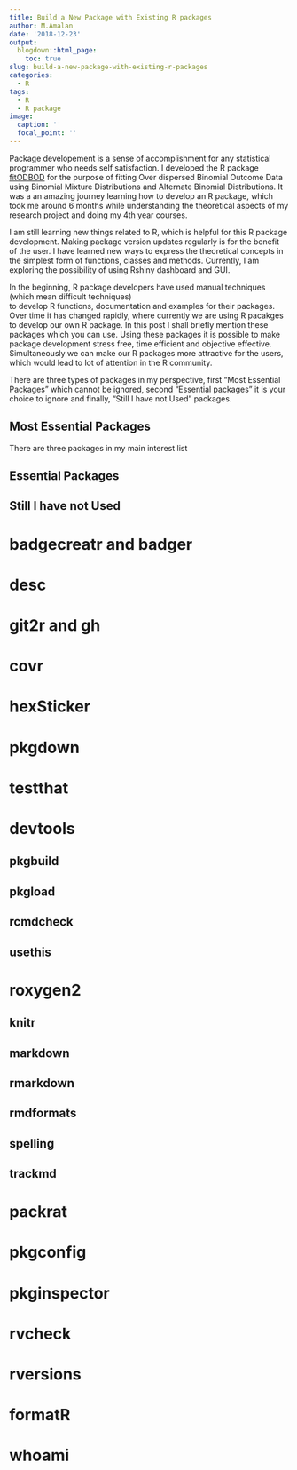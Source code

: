 ```yaml
---
title: Build a New Package with Existing R packages
author: M.Amalan
date: '2018-12-23'
output: 
  blogdown::html_page:
    toc: true
slug: build-a-new-package-with-existing-r-packages
categories:
  - R
tags:
  - R
  - R package
image:
  caption: ''
  focal_point: ''
---
```


Package developement is a sense of accomplishment for any statistical programmer who needs self
satisfaction. I developed the R package [fitODBOD]()
for the purpose of fitting Over dispersed Binomial Outcome Data using Binomial Mixture 
Distributions and Alternate Binomial Distributions. It was a an amazing journey learning how 
to develop an R package, which took me around 6 months while understanding the theoretical
aspects of my research project and doing my 4th year courses. 

I am still learning new things related to R, which is helpful for this R package development.
Making package version updates regularly is for the benefit of the user. I have learned new ways
to express the theoretical concepts in the simplest form of functions, classes and methods. Currently,
I am exploring the possibility of using Rshiny dashboard and GUI. 

In the beginning, R package developers have used manual techniques (which mean difficult techniques)  
to develop R functions, documentation and examples for their packages. Over time it has changed rapidly,
where currently we are using R pacakges to develop our own R package. In this post I shall briefly 
mention these packages which you can use. Using these packages it is possible to make package development
stress free, time efficient and objective effective. Simultaneously we can make our R packages more attractive
for the users, which would lead to lot of attention in the R community.

There are three types of packages in my perspective, first "Most Essential Packages" which cannot be 
ignored, second "Essential packages" it is your choice to ignore and finally, "Still I have not Used" packages.

## Most Essential Packages

There are three packages in my main interest list

## Essential Packages

## Still I have not Used

# badgecreatr and badger

[](https://cran.r-project.org/package=badgecreatr)
[](https://cran.r-project.org/package=badger)

# desc 

[](https://cran.r-project.org/package=desc)

# git2r and gh

[](https://cran.r-project.org/package=git2r)
[](https://cran.r-project.org/package=gh)

# covr

[](https://cran.r-project.org/package=covr)

# hexSticker

[](https://cran.r-project.org/package=hexSticker)

# pkgdown

[](https://cran.r-project.org/package=pkgdown)

# testthat

[](https://cran.r-project.org/package=testthat)

# devtools

[](https://cran.r-project.org/package=devtools)

## pkgbuild

[](https://cran.r-project.org/package=pkgbuild)

## pkgload

[](https://cran.r-project.org/package=pkgload)

## rcmdcheck 

[](https://cran.r-project.org/package=rcmdcheck)

## usethis

[](https://cran.r-project.org/package=usethis)

# roxygen2

[](https://cran.r-project.org/package=roxygen2)

## knitr 

[](https://cran.r-project.org/package=knitr)

## markdown

[](https://cran.r-project.org/package=markdown)

## rmarkdown

[](https://cran.r-project.org/package=rmarkdown)

## rmdformats

[](https://cran.r-project.org/package=rmdformats)

## spelling

[](https://cran.r-project.org/package=spelling)

## trackmd

[](https://github.com/ropenscilabs/trackmd)

# packrat

[](https://cran.r-project.org/package=packrat)

# pkgconfig

[](https://cran.r-project.org/package=pkgconfig)

# pkginspector

[](https://github.com/ropenscilabs/pkginspector)

# rvcheck

[](https://cran.r-project.org/package=rvcheck)

# rversions

[](https://cran.r-project.org/package=rversions)

# formatR

[](https://cran.r-project.org/package=formatR)

# whoami

[](https://cran.r-project.org/package=whoami)